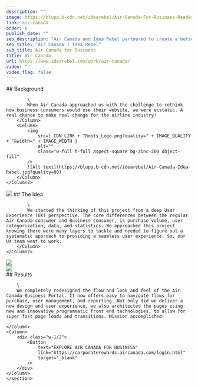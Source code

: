 ```yaml
---
description: ""
image: https://blupp.b-cdn.net/idearebel/Air-Canada-For-Business-Header-Idea-Rebel-1.png?quality=80
link: air-canada
order: 6
publish_date: ""
seo_description: "Air Canada and Idea Rebel partnered to create a better digital experience for buisiness travel. Acheived through world-class User Experience (UX), Design and Technology."
seo_title: "Air Canada | Idea Rebel"
sub_title: Air Canada for Business
title: Air Canada
url: https://www.idearebel.com/work/air-canada/
video: ""
video_flag: false
---
```


<section class="container mx-auto max-w-6xl py-10">
    <Column2>
        <Column>
            ## Background

            \
            When Air Canada approached us with the challenge to rethink how business consumers would use their website, we were ecstatic. A real chance to make real change for the airline industry!
        </Column>
        <Column>
            <img
                src={ CDN_LINK + "Roots_Logo.png?quality=" + IMAGE_QUALITY + "&width=" + IMAGE_WIDTH }
                alt=""
                class="w-full h-full aspect-square bg-zinc-200 object-fill"
            />
            ![Alt text](https://blupp.b-cdn.net/idearebel/Air-Canada-Idea-Rebel.jpg?quality=80)
        </Column>
    </Column2>
</section>
<section class="container mx-auto max-w-6xl py-10">
    <Column2>
        <Column>
            <img
                src={ CDN_LINK + "Air-Canada-Idea-Rebel-Screens.png?quality=" + IMAGE_QUALITY + "&width=" + IMAGE_WIDTH }
                alt=""
                class="w-full h-full aspect-square bg-zinc-200 object-fill"
            />
        </Column>
        <Column>
            ## The Idea

            \
            We started the thinking of this project from a deep User Experience (UX) perspective. The core differences between the regular Air Canada consumer and Business Consumer, is purchase volume, user categorization, data, and statistics. We approached this project knowing there were many layers to tackle and needed to figure out a systematic approach to providing a seamless user experience. So, our UX team went to work.
        </Column>
    </Column2>
</section>
<section class="container mx-auto max-w-6xl p-20 bg-secondary">
    <Column>
        <img
            src={ CDN_LINK + "Airk-Canada-Reports-Idea-Rebel.png?quality=" + IMAGE_QUALITY + "&width=" + IMAGE_WIDTH }
            alt=""
            class="w-full h-full aspect-square bg-zinc-200 object-fill"
        />
    </Column>
</section>

<section class="container mx-auto max-w-6xl p-20 bg-secondary mt-20">
    <Column>
        <img
            src={ CDN_LINK + "Air-Canada-Executive-Summary-Idea-Rebel.png?quality=" + IMAGE_QUALITY + "&width=" + IMAGE_WIDTH }
            alt=""
            class="w-full h-full aspect-square bg-zinc-200 object-fill"
        />
    </Column>
</section>

<section class="bg-secondary mt-20">
    <section class="container ml-56 max-w-6xl py-20 w-1/2">
    <Column>
        ## Results

        \
        We completely redesigned the flow and look and feel of the Air Canada Business Portal. It now offers easy to navigate flows for purchase, user management, and reporting. Not only did we deliver a new design and user experience, we also architected the pages using new and innovative programmatic front end technologies, to allow for super fast page loads and transitions. Mission accomplished!

    </Column>
    <Column>
        <div class="w-1/2">
            <Button
                text="EXPLORE AIR CANADA FOR BUSINESS"
                link="https://corporaterewards.aircanada.com/login.html"
                target="_blank"
            />
        </div>
    </Column>
    </section>
</section>

<section class="container mx-auto max-w-6xl p-4 md:px-0 md:py-2">
    <Column>
        <div class="flex justify-between">
            <div>
            <PreviousProject
                link="/work/roots-ecommerce-experience/"
                title="Roots"
            />
            </div>
            <NextProject
                link="/work/keurig-loyalty/"
                title="Keurig Loyalty"
            />
        </div>
    </Column>
</section>
